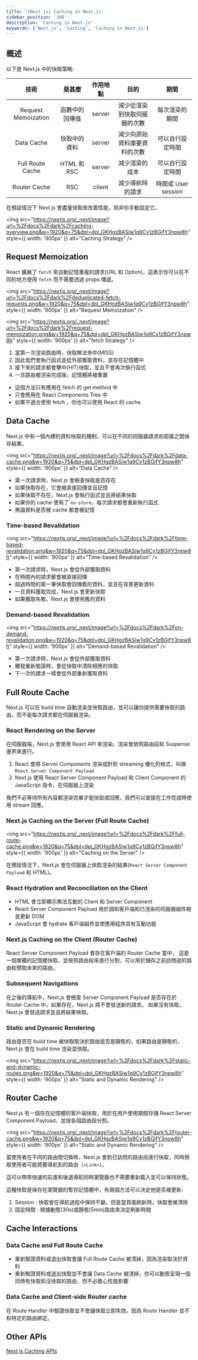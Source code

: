 ```yaml
---
title: '[Next.js] Caching in Next.js'
sidebar_position: '300'
description: 'Caching in Next.js'
keywords: ['Next.js', 'Caching', 'Caching in Next.js']
---
```


## 概述

以下是 Next.js 中的快取策略:

|        技術         |     是甚麼     | 作用地點 |             目的             |        期間         |
| :-----------------: | :------------: | :------: | :--------------------------: | :-----------------: |
| Request Memoization | 函數中的回傳值 |  server  | 減少從渲染到快取伺服器的次數 |   每次渲染的期間    |
|     Data Cache      |  快取中的資料  |  server  | 減少向原始資料庫要資料的次數 |  可以自行設定時間   |
|  Full Route Cache   |  HTML 和 RSC   |  server  |        減少渲染的成本        |  可以自行設定時間   |
|    Router Cache     |      RSC       |  client  |       減少導航時的請求       | 時間或 User session |

在預設情況下 Next.js 會盡量快取來改善性能，除非你手動設定它。

<img
  src="https://nextjs.org/_next/image?url=%2Fdocs%2Fdark%2Fcaching-overview.png&w=1920&q=75&dpl=dpl_GKHgzBASiw1q9Cy1zBGjfY3npw8h"
  style={{ width: '900px' }}
  alt="Caching Strategy"
/>

## Request Memoization

React 擴展了 `fetch` 來自動記憶重複的請求(URL 和 Option)，這表示你可以在不同的地方使用 `fetch` 而不需要透過 props 傳遞。

<img
  src="https://nextjs.org/_next/image?url=%2Fdocs%2Fdark%2Fdeduplicated-fetch-requests.png&w=1920&q=75&dpl=dpl_GKHgzBASiw1q9Cy1zBGjfY3npw8h"
  style={{ width: '900px' }}
  alt="Request Memoization"
/>

<img
  src="https://nextjs.org/_next/image?url=%2Fdocs%2Fdark%2Frequest-memoization.png&w=1920&q=75&dpl=dpl_GKHgzBASiw1q9Cy1zBGjfY3npw8h"
  style={{ width: '900px' }}
  alt="fetch Strategy"
/>

1. 當第一次渲染路由時，快取無法命中(MISS)
2. 因此我們會執行函式並從外部獲取資料，並存在記憶體中
3. 接下來的請求都會擊中(HIT)快取，並且不會再次執行函式
4. 一旦路由被渲染完成後，記憶體將被重置

- 這個方法只有應用在 fetch 的 get method 中
- 只會應用在 React Components Tree 中
- 如果不適合使用 fetch ，你也可以使用 React 的 cache

## Data Cache

Next.js 中有一個內建的資料快取的機制，可以在不同的伺服器請求和部屬之間保存結果。

<img
  src="https://nextjs.org/_next/image?url=%2Fdocs%2Fdark%2Fdata-cache.png&w=1920&q=75&dpl=dpl_GKHgzBASiw1q9Cy1zBGjfY3npw8h"
  style={{ width: '900px' }}
  alt="Data Cache"
/>

- 第一次請求時，Next.js 會檢查快取是否存在
- 如果快取存在，它會被直接回傳並且記憶
- 如果快取不存在，Next.js 會執行函式並且將結果快取
- 如果你的 cache 使用了 `no-store`，每次請求都會重新執行函式
- 無論資料是否被 cache 都會被記憶

### Time-based Revalidation

<img
  src="https://nextjs.org/_next/image?url=%2Fdocs%2Fdark%2Ftime-based-revalidation.png&w=1920&q=75&dpl=dpl_GKHgzBASiw1q9Cy1zBGjfY3npw8h"
  style={{ width: '900px' }}
  alt="Time-based Revalidation"
/>

- 第一次請求時，Next.js 會從外部獲取資料
- 在時間內的請求都會被直接回傳
- 超過時間的第一筆快取會回傳舊的資料，並且在背景更新資料
- 一旦資料獲取完成，Next.js 會更新快取
- 如果獲取失敗，Next.js 會使用舊的資料

### Demand-based Revalidation

<img
  src="https://nextjs.org/_next/image?url=%2Fdocs%2Fdark%2Fon-demand-revalidation.png&w=1920&q=75&dpl=dpl_GKHgzBASiw1q9Cy1zBGjfY3npw8h"
  style={{ width: '900px' }}
  alt="Demand-based Revalidation"
/>

- 第一次請求時，Next.js 會從外部獲取資料
- 觸發重新驗證時，會從快取中清除相應的快取
- 下一次的請求一樣會從外部重新獲取資料

## Full Route Cache

Next.js 可以在 build time 自動渲染並快取路由，並可以讓你提供需要快取的路由，而不是每次請求都在伺服器渲染。

### React Rendering on the Server

在伺服器端，Next.js 會使用 React API 來渲染。渲染會依照路由段和 Suspense 邊界來進行。

1. React 會將 Server Components 渲染成針對 streaming 優化的格式，叫做 `React Server Component Payload`
2. Next.js 使用 React Server Component Payload 和 Client Component 的 JavaScript 指令，在伺服器上渲染

我們不必等待所有內容都渲染完畢才能快取或回應，我們可以直接在工作完成時使用 stream 回應。

### Next.js Caching on the Server (Full Route Cache)

<img
  src="https://nextjs.org/_next/image?url=%2Fdocs%2Fdark%2Ffull-route-cache.png&w=1920&q=75&dpl=dpl_GKHgzBASiw1q9Cy1zBGjfY3npw8h"
  style={{ width: '900px' }}
  alt="Caching on the Server"
/>

在預設情況下，Next.js 會在伺服器上快取渲染的結果(`React Server Component Payload` 和 HTML)。

### React Hydration and Reconciliation on the Client

- HTML 會立即顯示無法互動的 Client 和 Server Component
- React Server Component Payload 用於調和客戶端和已渲染的伺服器組件樹並更新 DOM
- JavaScript 會 hydrate 客戶端組件並使應用程序具有互動功能

### Next.js Caching on the Client (Router Cache)

React Server Component Payload 會存在客戶端的 Router Cache 當中，
這是一個單獨的記憶體快取，並按照路由段來進行分割，可以用於儲存之前訪問過的路由和預取未來的路由。

### Subsequent Navigations

在之後的導航中，Next.js 會檢查 Server Component Payload 是否存在於 Router Cache 中，如果存在，Next.js 將不會發送新的請求。
如果沒有快取，Next.js 會發送請求並且將結果快取。

### Static and Dynamic Rendering

路由是否在 build time 被快取取決於路由是否是靜態的，如果路由是靜態的，Next.js 會在 build time 渲染並快取。

<img
  src="https://nextjs.org/_next/image?url=%2Fdocs%2Fdark%2Fstatic-and-dynamic-routes.png&w=1920&q=75&dpl=dpl_GKHgzBASiw1q9Cy1zBGjfY3npw8h"
  style={{ width: '900px' }}
  alt="Static and Dynamic Rendering"
/>

## Router Cache

Next.js 有一個存在記憶體的客戶端快取，用於在用戶使用期間存儲 React Server Component Payload，並按各個路由段分割。

<img
  src="https://nextjs.org/_next/image?url=%2Fdocs%2Fdark%2Frouter-cache.png&w=1920&q=75&dpl=dpl_GKHgzBASiw1q9Cy1zBGjfY3npw8h"
  style={{ width: '900px' }}
  alt="Static and Dynamic Rendering"
/>

當使用者在不同的路由間切換時，Next.js 會對已訪問的路由段進行快取，同時預取使用者可能將要導航到的路由（`<Link>`）。

這可以帶來快速的前進和後退導航同時瀏覽器也不需要重新載入並可以保持狀態。

這種快取是保存在瀏覽器的暫存記憶體中，有兩個方法可以決定他是否被更新:

1. Session : 快取會在導航過程中保持不變。但是當頁面刷新時，快取會被清除
2. 固定時間 : 根據動態(30s)或靜態(5min)路由來決定刷新時間

## Cache Interactions

### Data Cache and Full Route Cache

- 重新驗證資料或退出快取會讓 Full Route Cache 被清掉，因為渲染取決於資料
- 重新驗證資料或退出快取並不會讓 Data Cache 被清掉，你可以動態呈現一個同時有快取和沒快取的路由，而不必擔心性能影響

### Data Cache and Client-side Router cache

在 Route Handler 中驗證快取並不會讓快取立即失效，因為 Route Handler 並不和特定的路由綁定。

## Other APIs

[Next.js Caching APIs](https://nextjs.org/docs/app/building-your-application/caching#apis)
